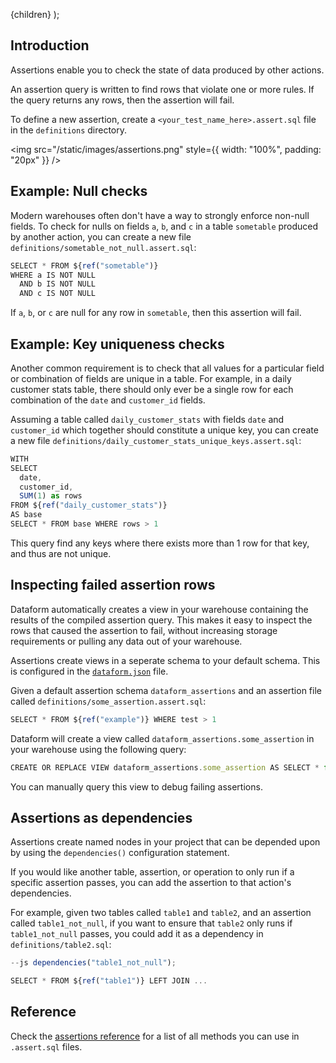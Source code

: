 
  <Documentation title="Testing data using assertions">{children}</Documentation>
);

## Introduction

Assertions enable you to check the state of data produced by other actions.

An assertion query is written to find rows that violate one or more rules. If the query returns any rows, then the assertion will fail.

To define a new assertion, create a `<your_test_name_here>.assert.sql` file in the `definitions` directory.

<img src="/static/images/assertions.png" style={{ width: "100%", padding: "20px" }} />

## Example: Null checks

Modern warehouses often don't have a way to strongly enforce non-null fields.
To check for nulls on fields `a`, `b`, and `c` in a table `sometable` produced by another action, you can create a new file `definitions/sometable_not_null.assert.sql`:

```js
SELECT * FROM ${ref("sometable")}
WHERE a IS NOT NULL
  AND b IS NOT NULL
  AND c IS NOT NULL
```

If `a`, `b`, or `c` are null for any row in `sometable`, then this assertion will fail.

## Example: Key uniqueness checks

Another common requirement is to check that all values for a particular field or combination of fields are unique in a table.
For example, in a daily customer stats table, there should only ever be a single row for each combination of the `date` and `customer_id` fields.

Assuming a table called `daily_customer_stats` with fields `date` and `customer_id` which together should constitute a unique key, you can create a new file `definitions/daily_customer_stats_unique_keys.assert.sql`:

```js
WITH
SELECT
  date,
  customer_id,
  SUM(1) as rows
FROM ${ref("daily_customer_stats")}
AS base
SELECT * FROM base WHERE rows > 1
```

This query find any keys where there exists more than 1 row for that key, and thus are not unique.

## Inspecting failed assertion rows

Dataform automatically creates a view in your warehouse containing the results of the compiled assertion query.
This makes it easy to inspect the rows that caused the assertion to fail, without increasing storage requirements or pulling any data out of your warehouse.

Assertions create views in a seperate schema to your default schema. This is configured in the [`dataform.json`](/guides/configuration) file.

Given a default assertion schema `dataform_assertions` and an assertion file called `definitions/some_assertion.assert.sql`:

```js
SELECT * FROM ${ref("example")} WHERE test > 1
```

Dataform will create a view called `dataform_assertions.some_assertion` in your warehouse using the following query:

```js
CREATE OR REPLACE VIEW dataform_assertions.some_assertion AS SELECT * from dataform.example WHERE test > 1
```

You can manually query this view to debug failing assertions.

## Assertions as dependencies

Assertions create named nodes in your project that can be depended upon by using the `dependencies()` configuration statement.

If you would like another table, assertion, or operation to only run if a specific assertion passes, you can add the assertion to that action's dependencies.

For example, given two tables called `table1` and `table2`, and an assertion called `table1_not_null`, if you want to ensure that `table2` only
runs if `table1_not_null` passes, you could add it as a dependency in `definitions/table2.sql`:

```js
--js dependencies("table1_not_null");

SELECT * FROM ${ref("table1")} LEFT JOIN ...
```

## Reference

Check the [assertions reference](/reference/assertions) for a list of all methods you can use in `.assert.sql` files.
